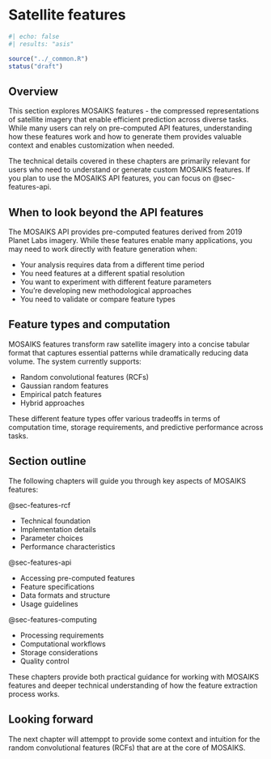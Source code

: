 # Satellite features {#sec-features}

```r
#| echo: false
#| results: "asis"

source("../_common.R")
status("draft")
```

## Overview

This section explores MOSAIKS features - the compressed representations of satellite imagery that enable efficient prediction across diverse tasks. While many users can rely on pre-computed API features, understanding how these features work and how to generate them provides valuable context and enables customization when needed.

::: {.callout-note}
The technical details covered in these chapters are primarily relevant for users who need to understand or generate custom MOSAIKS features. If you plan to use the MOSAIKS API features, you can focus on @sec-features-api.
:::

## When to look beyond the API features

The MOSAIKS API provides pre-computed features derived from 2019 Planet Labs imagery. While these features enable many applications, you may need to work directly with feature generation when:

- Your analysis requires data from a different time period
- You need features at a different spatial resolution
- You want to experiment with different feature parameters
- You're developing new methodological approaches
- You need to validate or compare feature types

## Feature types and computation

MOSAIKS features transform raw satellite imagery into a concise tabular format that captures essential patterns while dramatically reducing data volume. The system currently supports:

- Random convolutional features (RCFs)
- Gaussian random features
- Empirical patch features
- Hybrid approaches

These different feature types offer various tradeoffs in terms of computation time, storage requirements, and predictive performance across tasks.

## Section outline

The following chapters will guide you through key aspects of MOSAIKS features:

@sec-features-rcf

- Technical foundation
- Implementation details  
- Parameter choices
- Performance characteristics

@sec-features-api

- Accessing pre-computed features
- Feature specifications
- Data formats and structure
- Usage guidelines

@sec-features-computing

- Processing requirements
- Computational workflows
- Storage considerations
- Quality control

These chapters provide both practical guidance for working with MOSAIKS features and deeper technical understanding of how the feature extraction process works.

::: {.callout-note}
# Looking forward

The next chapter will attemppt to provide some context and intuition for the random convolutional features (RCFs) that are at the core of MOSAIKS.
:::

